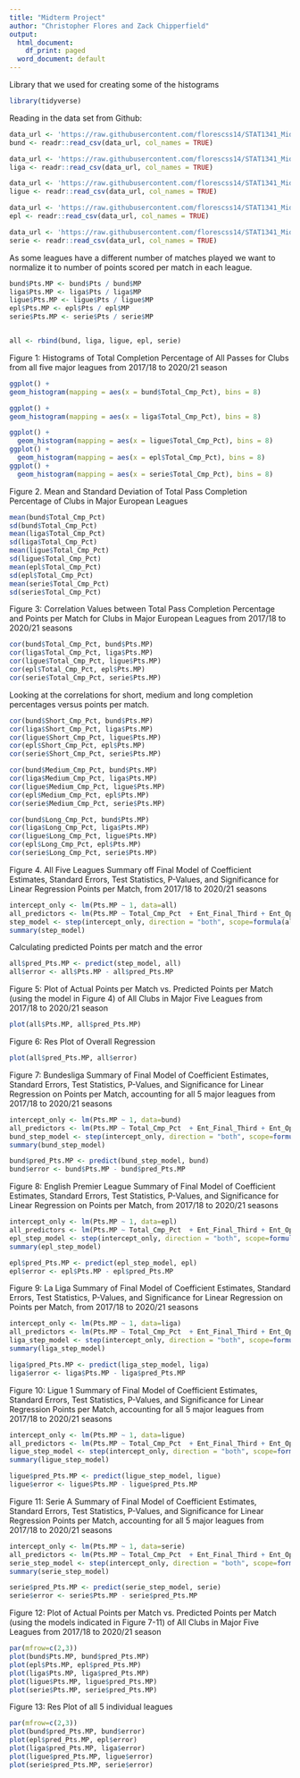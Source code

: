 ---
title: "Midterm Project"
author: "Christopher Flores and Zack Chipperfield"
output:
  html_document:
    df_print: paged
  word_document: default
---

Library that we used for creating some of the histograms
```{r}
library(tidyverse)
```

Reading in the data set from Github:
```{r, read_data}
data_url <- 'https://raw.githubusercontent.com/florescss14/STAT1341_Midterm_Project/main/Bundesliga.csv'
bund <- readr::read_csv(data_url, col_names = TRUE)

data_url <- 'https://raw.githubusercontent.com/florescss14/STAT1341_Midterm_Project/main/La_Liga.csv'
liga <- readr::read_csv(data_url, col_names = TRUE)

data_url <- 'https://raw.githubusercontent.com/florescss14/STAT1341_Midterm_Project/main/Ligue_1.csv'
ligue <- readr::read_csv(data_url, col_names = TRUE)

data_url <- 'https://raw.githubusercontent.com/florescss14/STAT1341_Midterm_Project/main/Premier_League.csv'
epl <- readr::read_csv(data_url, col_names = TRUE)

data_url <- 'https://raw.githubusercontent.com/florescss14/STAT1341_Midterm_Project/main/Serie_A.csv'
serie <- readr::read_csv(data_url, col_names = TRUE)

```
As some leagues have a different number of matches played we want to normalize it to number of points scored per match in each league.
```{r}
bund$Pts.MP <- bund$Pts / bund$MP
liga$Pts.MP <- liga$Pts / liga$MP
ligue$Pts.MP <- ligue$Pts / ligue$MP
epl$Pts.MP <- epl$Pts / epl$MP
serie$Pts.MP <- serie$Pts / serie$MP


all <- rbind(bund, liga, ligue, epl, serie)
```

Figure 1: Histograms of Total Completion Percentage of All Passes for Clubs from all five major leagues from 2017/18 to 2020/21 season
```{r}
ggplot() +
geom_histogram(mapping = aes(x = bund$Total_Cmp_Pct), bins = 8) 

ggplot() +
geom_histogram(mapping = aes(x = liga$Total_Cmp_Pct), bins = 8) 

ggplot() +
  geom_histogram(mapping = aes(x = ligue$Total_Cmp_Pct), bins = 8)
ggplot() +
  geom_histogram(mapping = aes(x = epl$Total_Cmp_Pct), bins = 8)
ggplot() +
  geom_histogram(mapping = aes(x = serie$Total_Cmp_Pct), bins = 8)
```
Figure 2. Mean and Standard Deviation of Total Pass Completion Percentage of Clubs in Major European Leagues

```{r}
mean(bund$Total_Cmp_Pct)
sd(bund$Total_Cmp_Pct)
mean(liga$Total_Cmp_Pct)
sd(liga$Total_Cmp_Pct)
mean(ligue$Total_Cmp_Pct)
sd(ligue$Total_Cmp_Pct)
mean(epl$Total_Cmp_Pct)
sd(epl$Total_Cmp_Pct) 
mean(serie$Total_Cmp_Pct)
sd(serie$Total_Cmp_Pct)
```
Figure 3: Correlation Values between Total Pass Completion Percentage and Points per Match for Clubs in Major European Leagues from 2017/18 to 2020/21 seasons


```{r}
cor(bund$Total_Cmp_Pct, bund$Pts.MP)
cor(liga$Total_Cmp_Pct, liga$Pts.MP)
cor(ligue$Total_Cmp_Pct, ligue$Pts.MP)
cor(epl$Total_Cmp_Pct, epl$Pts.MP)
cor(serie$Total_Cmp_Pct, serie$Pts.MP)
```

Looking at the correlations for short, medium and long completion percentages versus points per match.
```{r}
cor(bund$Short_Cmp_Pct, bund$Pts.MP)
cor(liga$Short_Cmp_Pct, liga$Pts.MP)
cor(ligue$Short_Cmp_Pct, ligue$Pts.MP)
cor(epl$Short_Cmp_Pct, epl$Pts.MP)
cor(serie$Short_Cmp_Pct, serie$Pts.MP)
```

```{r}
cor(bund$Medium_Cmp_Pct, bund$Pts.MP)
cor(liga$Medium_Cmp_Pct, liga$Pts.MP)
cor(ligue$Medium_Cmp_Pct, ligue$Pts.MP)
cor(epl$Medium_Cmp_Pct, epl$Pts.MP)
cor(serie$Medium_Cmp_Pct, serie$Pts.MP)
```

```{r}
cor(bund$Long_Cmp_Pct, bund$Pts.MP)
cor(liga$Long_Cmp_Pct, liga$Pts.MP)
cor(ligue$Long_Cmp_Pct, ligue$Pts.MP)
cor(epl$Long_Cmp_Pct, epl$Pts.MP)
cor(serie$Long_Cmp_Pct, serie$Pts.MP)
```

Figure 4. All Five Leagues Summary off Final Model of Coefficient Estimates, Standard Errors, Test Statistics, P-Values, and Significance for Linear Regression Points per Match, from 2017/18 to 2020/21 seasons
```{r}
intercept_only <- lm(Pts.MP ~ 1, data=all)
all_predictors <- lm(Pts.MP ~ Total_Cmp_Pct  + Ent_Final_Third + Ent_Opposing_PA + Cross_into_PA + PrgDist + Short_Cmp_Pct + Medium_Cmp_Pct + Long_Cmp_Pct + Prog_10_plus_yards + KP, data = all)
step_model <- step(intercept_only, direction = "both", scope=formula(all_predictors), trace=0)
summary(step_model)
```

Calculating predicted Points per match and the error
```{r}
all$pred_Pts.MP <- predict(step_model, all)
all$error <- all$Pts.MP - all$pred_Pts.MP
```

Figure 5: Plot of Actual Points per Match vs. Predicted Points per Match (using the model in Figure 4) of All Clubs in Major Five Leagues from 2017/18 to 2020/21 season
```{r}
plot(all$Pts.MP, all$pred_Pts.MP)
```

Figure 6: Res Plot of Overall Regression
```{r}
plot(all$pred_Pts.MP, all$error)
```

Figure 7:  Bundesliga Summary of Final Model of Coefficient Estimates, Standard Errors, Test Statistics, P-Values, and Significance for Linear Regression on Points per Match, accounting for all 5 major leagues from 2017/18 to 2020/21 seasons
```{r}
intercept_only <- lm(Pts.MP ~ 1, data=bund)
all_predictors <- lm(Pts.MP ~ Total_Cmp_Pct  + Ent_Final_Third + Ent_Opposing_PA + Cross_into_PA + PrgDist + Short_Cmp_Pct + Medium_Cmp_Pct + Long_Cmp_Pct + Prog_10_plus_yards + KP, data = bund)
bund_step_model <- step(intercept_only, direction = "both", scope=formula(all_predictors), trace=0)
summary(bund_step_model)

bund$pred_Pts.MP <- predict(bund_step_model, bund)
bund$error <- bund$Pts.MP - bund$pred_Pts.MP
```

Figure 8: English Premier League Summary of Final Model of Coefficient Estimates, Standard Errors, Test Statistics, P-Values, and Significance for Linear Regression on Points per Match, from 2017/18 to 2020/21 seasons
```{r}
intercept_only <- lm(Pts.MP ~ 1, data=epl)
all_predictors <- lm(Pts.MP ~ Total_Cmp_Pct  + Ent_Final_Third + Ent_Opposing_PA + Cross_into_PA + PrgDist + Short_Cmp_Pct + Medium_Cmp_Pct + Long_Cmp_Pct + Prog_10_plus_yards + KP, data = epl)
epl_step_model <- step(intercept_only, direction = "both", scope=formula(all_predictors), trace=0)
summary(epl_step_model)

epl$pred_Pts.MP <- predict(epl_step_model, epl)
epl$error <- epl$Pts.MP - epl$pred_Pts.MP
```

Figure 9: La Liga Summary of Final Model of Coefficient Estimates, Standard Errors, Test Statistics, P-Values, and Significance for Linear Regression on Points per Match, from 2017/18 to 2020/21 seasons
```{r}
intercept_only <- lm(Pts.MP ~ 1, data=liga)
all_predictors <- lm(Pts.MP ~ Total_Cmp_Pct  + Ent_Final_Third + Ent_Opposing_PA + Cross_into_PA + PrgDist + Short_Cmp_Pct + Medium_Cmp_Pct + Long_Cmp_Pct + Prog_10_plus_yards + KP, data = liga)
liga_step_model <- step(intercept_only, direction = "both", scope=formula(all_predictors), trace=0)
summary(liga_step_model)

liga$pred_Pts.MP <- predict(liga_step_model, liga)
liga$error <- liga$Pts.MP - liga$pred_Pts.MP
```

Figure 10: Ligue 1 Summary of Final Model of Coefficient Estimates, Standard Errors, Test Statistics, P-Values, and Significance for Linear Regression Points per Match, accounting for all 5 major leagues from 2017/18 to 2020/21 seasons
```{r}
intercept_only <- lm(Pts.MP ~ 1, data=ligue)
all_predictors <- lm(Pts.MP ~ Total_Cmp_Pct  + Ent_Final_Third + Ent_Opposing_PA + Cross_into_PA + PrgDist + Short_Cmp_Pct + Medium_Cmp_Pct + Long_Cmp_Pct + Prog_10_plus_yards + KP, data = ligue)
ligue_step_model <- step(intercept_only, direction = "both", scope=formula(all_predictors), trace=0)
summary(ligue_step_model)

ligue$pred_Pts.MP <- predict(ligue_step_model, ligue)
ligue$error <- ligue$Pts.MP - ligue$pred_Pts.MP
```

Figure 11: Serie A Summary of Final Model of Coefficient Estimates, Standard Errors, Test Statistics, P-Values, and Significance for Linear Regression Points per Match, accounting for all 5 major leagues from 2017/18 to 2020/21 seasons
```{r}
intercept_only <- lm(Pts.MP ~ 1, data=serie)
all_predictors <- lm(Pts.MP ~ Total_Cmp_Pct  + Ent_Final_Third + Ent_Opposing_PA + Cross_into_PA + PrgDist + Short_Cmp_Pct + Medium_Cmp_Pct + Long_Cmp_Pct + Prog_10_plus_yards + KP, data = serie)
serie_step_model <- step(intercept_only, direction = "both", scope=formula(all_predictors), trace=0)
summary(serie_step_model)

serie$pred_Pts.MP <- predict(serie_step_model, serie)
serie$error <- serie$Pts.MP - serie$pred_Pts.MP
```

Figure 12: Plot of Actual Points per Match vs. Predicted Points per Match (using the models indicated in Figure 7-11) of All Clubs in Major Five Leagues from 2017/18 to 2020/21 season
```{r}
par(mfrow=c(2,3))
plot(bund$Pts.MP, bund$pred_Pts.MP)
plot(epl$Pts.MP, epl$pred_Pts.MP)
plot(liga$Pts.MP, liga$pred_Pts.MP)
plot(ligue$Pts.MP, ligue$pred_Pts.MP)
plot(serie$Pts.MP, serie$pred_Pts.MP)
```

Figure 13: Res Plot of all 5 individual leagues
```{r}
par(mfrow=c(2,3))
plot(bund$pred_Pts.MP, bund$error)
plot(epl$pred_Pts.MP, epl$error)
plot(liga$pred_Pts.MP, liga$error)
plot(ligue$pred_Pts.MP, ligue$error)
plot(serie$pred_Pts.MP, serie$error)
```











